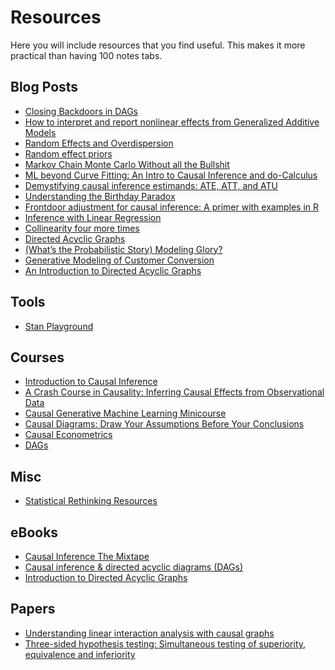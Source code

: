# Resources

Here you will include resources that you find useful. This makes it more practical than having 100 notes tabs.

## Blog Posts

- [Closing Backdoors in DAGs](https://www.andrewheiss.com/blog/2020/02/25/closing-backdoors-dags/)
- [How to interpret and report nonlinear effects from Generalized Additive Models](https://ecogambler.netlify.app/blog/interpreting-gams/)
- [Random Effects and Overdispersion](https://jofrhwld.github.io/blog/posts/2024/11/2024-11-20_poisson-ranef/)
- [Random effect priors](https://jofrhwld.github.io/blog/posts/2024/11/2024-11-19_logit-priors-again/)
- [Markov Chain Monte Carlo Without all the Bullshit](https://www.jeremykun.com/2015/04/06/markov-chain-monte-carlo-without-all-the-bullshit/)
- [ML beyond Curve Fitting: An Intro to Causal Inference and do-Calculus](https://www.inference.vc/untitled/)
- [Demystifying causal inference estimands: ATE, ATT, and ATU](https://www.andrewheiss.com/blog/2024/03/21/demystifying-ate-att-atu/)
- [Understanding the Birthday Paradox](https://betterexplained.com/articles/understanding-the-birthday-paradox/)
- [Frontdoor adjustment for causal inference: A primer with examples in R](https://arelbundock.com/posts/frontdoor/index.html)
- [Inference with Linear Regression](https://alejandroschuler.github.io/mci/7ae35a9031aa4b32b9e82cea3c32a96c.html)
- [Collinearity four more times](https://notstatschat.rbind.io/2024/11/21/collinearity-again/)
- [Directed Acyclic Graphs](https://arelbundock.com/posts/acmq_en_06_dag/index.html)
- [(What's the Probabilistic Story) Modeling Glory?](https://betanalpha.github.io/assets/case_studies/generative_modeling.html)
- [Generative Modeling of Customer Conversion](https://betanalpha.github.io/assets/chapters_html/customer_conversion.html)
- [An Introduction to Directed Acyclic Graphs](https://cran.r-project.org/web/packages/ggdag/vignettes/intro-to-dags.html)

## Tools

- [Stan Playground](https://stan-playground.flatironinstitute.org/)

## Courses

- [Introduction to Causal Inference](https://www.bradyneal.com/causal-inference-course)
- [A Crash Course in Causality: Inferring Causal Effects from Observational Data](https://www.coursera.org/learn/crash-course-in-causality)
- [Causal Generative Machine Learning Minicourse](https://altdeep.ai/p/causal-ml-minicourse)
- [Causal Diagrams: Draw Your Assumptions Before Your Conclusions](https://www.harvardonline.harvard.edu/course/causal-diagrams-draw-your-assumptions-your-conclusions)
- [Causal Econometrics](https://donskerclass.github.io/CausalEconometrics.html)
- [DAGs](https://evalf20.classes.andrewheiss.com/example/dags/)

## Misc

- [Statistical Rethinking Resources](https://xcelab.net/rm/)

## eBooks

- [Causal Inference The Mixtape](https://mixtape.scunning.com/)
- [Causal inference & directed acyclic diagrams (DAGs)](https://bookdown.org/jbrophy115/bookdown-clinepi/causal.html)
- [Introduction to Directed Acyclic Graphs](https://www.r4epi.com/introduction-to-directed-acyclic-graphs)

## Papers

- [Understanding linear interaction analysis with causal graphs](https://bpspsychub.onlinelibrary.wiley.com/doi/10.1111/bmsp.12369)
- [Three-sided hypothesis testing: Simultaneous testing of superiority, equivalence and inferiority](https://onlinelibrary.wiley.com/doi/abs/10.1002/sim.4002)

